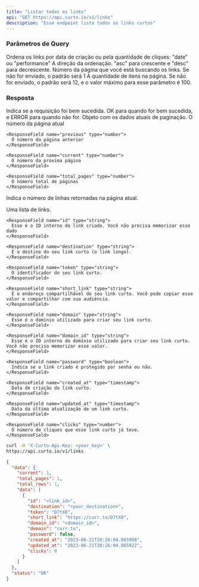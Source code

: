 ```yaml
---
title: "Listar todos os links"
api: "GET https://api.curto.io/v1/links"
description: "Esse endpoint lista todos os links curtos"
---
```


### Parâmetros de Query

<ParamField body="sort_by" type="enum">
  Ordena os links por data de criação ou pela quantidade de cliques: "date" ou "performance"
</ParamField>

<ParamField body="sort_direction" type="enum">
  A direção da ordenação. "asc" para crescente e "desc" para decrescente.
</ParamField>

<ParamField body="page" type="number">
  Número da página que você está buscando os links. Se não for enviado, o padrão será 1
</ParamField>

<ParamField body="page_size" type="number">
  A quantidade de itens na página. Se não for enviado, o padrão será 12, e o valor máximo para esse parâmetro é 100.
</ParamField>

### Resposta

<ResponseField name="status" type="string">
  Indica se a requisição foi bem sucedida. OK para quando for bem sucedida, e ERROR para quando não for.
</ResponseField>

<ResponseField name="pagination" type="object">
  Objeto com os dados atuais de paginação.

  <Expandable title="Pagination Object">
    <ResponseField name="current" type="number">
      O número da página atual
    </ResponseField>

    <ResponseField name="previous" type="number">
      O número da página anterior
    </ResponseField>

    <ResponseField name="current" type="number">
      O número da próxima página
    </ResponseField>

    <ResponseField name="total_pages" type="number">
      O número total de páginas
    </ResponseField>
  </Expandable>
</ResponseField>

<ResponseField name="total_rows" type="number">
  Indica o número de linhas retornadas na página atual.
</ResponseField>

<ResponseField name="data" type="array">

  Uma lista de links.

  <Expandable title="Link Object">

    <ResponseField name="id" type="string">
      Esse é o ID interno do link criado. Você não precisa memorizar esse dado
    </ResponseField>

    <ResponseField name="destination" type="string">
      É o destino do seu link curto (o link longo).
    </ResponseField>

    <ResponseField name="token" type="string">
      O identificador do seu link curto.
    </ResponseField>

    <ResponseField name="short_link" type="string">
      É o endereço compartilhável do seu link curto. Você pode copiar esse valor e compartilhar com sua audiência.
    </ResponseField>

    <ResponseField name="domain" type="string">
      Esse é o domínio utilizado para criar seu link curto. 
    </ResponseField>

    <ResponseField name="domain_id" type="string">
      Esse é o ID interno do domínio utilizado para criar seu link curto. Você não precisa memorizar esse valor.
    </ResponseField>

    <ResponseField name="password" type="boolean">
      Indica se o link criado é protegido por senha ou não.
    </ResponseField>

    <ResponseField name="created_at" type="timestamp">
      Data de criação do link curto.
    </ResponseField>

    <ResponseField name="updated_at" type="timestamp">
      Data da última atualização de um link curto.
    </ResponseField>

    <ResponseField name="clicks" type="number">
      O número de cliques que esse link curto já teve.
    </ResponseField>

  </Expandable>

</ResponseField>

<RequestExample>

```bash
curl -H 'X-Curto-Api-Key: <your_key>' \
https://api.curto.io/v1/links
```

</RequestExample>

<ResponseExample>

```json Response
{
  "data": {
    "current": 1,
    "total_pages": 1,
    "total_rows": 1,
    "data": [
      {
        "id": "<link_id>",
        "destination": "<your_destination>",
        "token": "D7tX8",
        "short_link": "https://curr.to/D7tX8",
        "domain_id": "<domain_id>",
        "domain": "curr.to",
        "password": false,
        "created_at": "2023-06-21T20:26:04.865908",
        "updated_at": "2023-06-21T20:26:04.865922",
        "clicks": 0
      }
    ]
  },
  "status": "OK"
}
```

</ResponseExample>